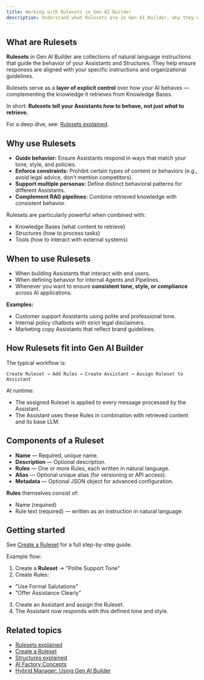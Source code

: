 ```yaml
---
title: Working with Rulesets in Gen AI Builder
description: Understand what Rulesets are in Gen AI Builder, why they matter, and how they guide the behavior of Assistants and Structures.
---
```


## What are Rulesets

**Rulesets** in Gen AI Builder are collections of natural language instructions that guide the behavior of your Assistants and Structures.
They help ensure responses are aligned with your specific instructions and organizational guidelines.

Rulesets serve as a **layer of explicit control** over how your AI behaves — complementing the knowledge it retrieves from Knowledge Bases.

In short:
**Rulesets tell your Assistants *how* to behave, not just *what* to retrieve.**

For a deep dive, see: [Rulesets explained](/edb-postgres-ai/ai-factory/learn/explained/rulesets-explained).

## Why use Rulesets

- **Guide behavior:** Ensure Assistants respond in ways that match your tone, style, and policies.
- **Enforce constraints:** Prohibit certain types of content or behaviors (e.g., avoid legal advice, don’t mention competitors).
- **Support multiple personas:** Define distinct behavioral patterns for different Assistants.
- **Complement RAG pipelines:** Combine retrieved knowledge with consistent behavior.

Rulesets are particularly powerful when combined with:

- Knowledge Bases (what content to retrieve)
- Structures (how to process tasks)
- Tools (how to interact with external systems)

## When to use Rulesets

- When building Assistants that interact with end users.
- When defining behavior for internal Agents and Pipelines.
- Whenever you want to ensure **consistent tone, style, or compliance** across AI applications.

**Examples:**

- Customer support Assistants using polite and professional tone.
- Internal policy chatbots with strict legal disclaimers.
- Marketing copy Assistants that reflect brand guidelines.

## How Rulesets fit into Gen AI Builder

The typical workflow is:

```Create Ruleset → Add Rules → Create Assistant → Assign Ruleset to Assistant```


At runtime:

- The assigned Ruleset is applied to every message processed by the Assistant.
- The Assistant uses these Rules in combination with retrieved content and its base LLM.

## Components of a Ruleset

- **Name** — Required, unique name.
- **Description** — Optional description.
- **Rules** — One or more Rules, each written in natural language.
- **Alias** — Optional unique alias (for versioning or API access).
- **Metadata** — Optional JSON object for advanced configuration.

**Rules** themselves consist of:

- Name (required)
- Rule text (required) — written as an instruction in natural language.

## Getting started

See [Create a Ruleset](/edb-postgres-ai/ai-factory/learn/how-to/gen-ai/create-ruleset) for a full step-by-step guide.

Example flow:

1. Create a **Ruleset** → "Polite Support Tone"
2. Create Rules:
- "Use Formal Salutations"
- "Offer Assistance Clearly"
3. Create an Assistant and assign the Ruleset.
4. The Assistant now responds with this defined tone and style.

## Related topics

- [Rulesets explained](/edb-postgres-ai/ai-factory/learn/explained/rulesets-explained)
- [Create a Ruleset](/edb-postgres-ai/ai-factory/learn/how-to/gen-ai/create-ruleset)
- [Structures explained](/edb-postgres-ai/ai-factory/learn/explained/structures)
- [AI Factory Concepts](/edb-postgres-ai/ai-factory/learn/explained/ai-factory-concepts)
- [Hybrid Manager: Using Gen AI Builder](/edb-postgres-ai/hybrid-manager/ai-factory/gen-ai/builder)
